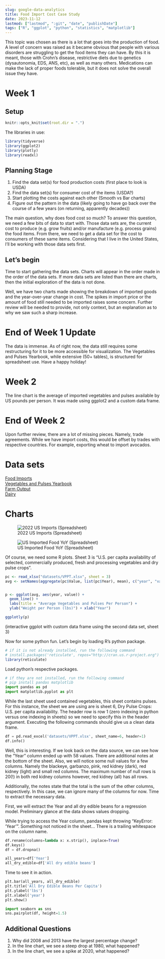 ```yaml
---
slug: google-data-analytics
title: Food Import Cost Case Study
date: 2023-11-12
lastmod: ["lastmod", ":git", "date", "publishDate"]
tags: ["R", "ggplot", "python", "statistics", "matplotlib"]
---
```


This topic was chosen as there is a lot that goes into the production of food. A level of concern was raised as it became obvious that people with various disorders are struggling to get the food items they can have. By this it is meant, those with Crohn's disease, restrictive diets due to genetics (dysautonomia, EDS, ANS, etc), as well as many others. Medications can make the lack of proper foods tolerable, but it does not solve the overall issue they have.
<!--more-->

# Week 1

## Setup
```r
knitr::opts_knit$set(root.dir = ".")
```
The libraries in use:
```r
library(tidyverse)
library(ggplot2)
library(plotly)
library(readxl)
```
## Planning Stage

1)  Find the data set(s) for food production costs (first place to look is USDA)\
2)  Find the data set(s) for consumer cost of the items (USDA?)\
3)  Start plotting the costs against each other (Smooth vs Bar charts)\
4)  Figure out the pattern in the data (likely going to have go back over the course of a few years (on returning, apparently decades))

The main question, why does food cost so much? To answer this question, we need a few bits of data to start with. Those data sets are, the current cost to produce (e.g. grow fruits) and/or manufacture (e.g. process grains) the food items. From there, we need to get a data set for the cost to consumers of these same items. Considering that I live in the United States, I'll be working with those data sets first.

## Let's begin

Time to start gathering the data sets. Charts will appear in the order made in the order of the data sets. If more data sets are listed than there are charts, then the initial exploration of the data is not done.

Well, we have two charts made showing the breakdown of imported goods and the year-over-year change in cost. The spikes in import price or the amount of food still needed to be imported raises some concern. Further review will be needed to provide, not only context, but an explanation as to why we saw such a sharp increase.

# End of Week 1 Update

The data is immense. As of right now, the data still requires some restructuring for it to be more accessible for visualization. The Vegetables and Pulses Yearbook, while extensive (50+ tables), is structured for spreadsheet use. Have a happy holiday!

# Week 2

The line chart is the average of imported vegetables and pulses available by US pounds per person. It was made using ggplot2 and a custom data frame.

# End of Week 2

Upon further review, there are a lot of missing pieces. Namely, trade agreements. While we have import costs, this would be offset by trades with respective countries. For example, exporting wheat to import avocados. 

# Data sets

[Food Imports](https://www.ers.usda.gov/data-products/u-s-food-imports/)\
[Vegetables and Pulses Yearbook](https://www.ers.usda.gov/data-products/vegetables-and-pulses-data/vegetables-and-pulses-yearbook-tables/)\
[Farm Output](https://www.ers.usda.gov/data-products/agricultural-productivity-in-the-u-s/)\
[Dairy](https://www.ers.usda.gov/data-products/dairy-data.aspx)

# Charts

![2022 US Imports (Spreadsheet)](img/2022-US-Imports.png)

![US Imported Food YoY (Spreadsheet)](img/US-Imported-Food-Price-Change.png)

Of course, we need some R plots. Sheet 3 is "U.S. per capita availability of selected, commercially produced, fresh and processing vegetables and dry pulse crops".
```r
pc <- read_xlsx("datasets/VPPT.xlsx", sheet = 3)
avg <- setNames(aggregate(pc$Value, list(pc$Year), mean), c("year", "value"))


p <- ggplot(avg, aes(year, value)) +
  geom_line() +
  labs(title = "Average Vegetables and Pulses Per Person") +
  ylab("Weight per Person (lbs)") + xlab("Year")

ggplotly(p)

```
(interactive ggplot with custom data frame using the second data set, sheet 3)

Now for some python fun. Let's begin by loading R's python package.
```r
# if it is not already installed, run the following command
# install.packages('reticulate', repos="http://cran.us.r-project.org")
library(reticulate)
```
Load python's respective packages.
```python
# if they are not installed, run the following command
# pip install pandas matplotlib
import pandas as pd
import matplotlib.pyplot as plt
```
While the last sheet used contained vegetables, this sheet contains pulses. For this instance, the sheet we are using are is sheet 6, Dry Pulse Crops: U.S. per capita availability. The header row is row 1 (zero indexing in python versus one indexing in sheets) so we need to specify this in the header argument. Executing the following commands should give us a clean data frame.
```python
df = pd.read_excel('datasets/VPPT.xlsx', sheet_name=6, header=1)
df.info()
```
Well, this is interesting. If we look back on the data source, we can see how the "Year" column ended up with 58 values. There are additional notes at the bottom of the sheet. Also, we will notice some null values for a few columns. Namely the blackeye, garbanzo, pink, red kidney (dark), red kidney (light) and small red columns. The maximum number of null rows is 20(!) in both red kidney columns however, red kidney (all) has all rows.

Additionally, the notes state that the total is the sum of the other columns, respectively. In this case, we can ignore many of the columns for now. Time to extract the necessary data.

First, we will extract the Year and all dry edible beans for a regression model. Preliminary glance at the data shows values dropping. 

While trying to access the Year column, pandas kept throwing "KeyError: 'Year'". Something not noticed in the sheet... There is a trailing whitespace on the column name.
```python
df.rename(columns=lambda x: x.strip(), inplace=True)
df.keys()
df = df.dropna()
```
```python
all_years=df['Year']
all_dry_edible=df['All dry edible beans']
```

Time to see it in action.
```python
plt.bar(all_years, all_dry_edible)
plt.title('All Dry Edible Beans Per Capita')
plt.ylabel('lbs')
plt.xlabel('year')
plt.show()
```

```python
import seaborn as sns
sns.pairplot(df, height=1.5)
```

## Additional Questions

1.  Why did 2008 and 2013 have the largest percentage change?
2.  In the line chart, we see a steep drop at 1980, what happened?
3.  In the line chart, we see a spike at 2020, what happened? 
